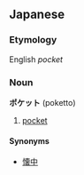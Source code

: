 ==Japanese==
===Etymology===
English ''pocket''

===Noun===
'''ポケット''' (poketto)

# [[pocket]]

====Synonyms====
*[[懐中]]